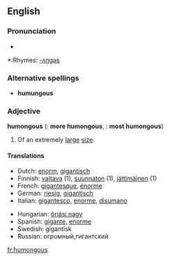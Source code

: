 ==English==

===Pronunciation===
*{{audio|en-us-humongous.ogg|Audio (US)}}

*:Rhymes: [[Rhymes:English:-ʌŋɡəs|-ʌŋɡəs]]

===Alternative spellings===
*'''humungous'''

===Adjective===
'''humongous''' ({{compar}}: '''more humongous''', {{superl}}: '''most humongous''')

# {{slang}} Of an extremely [[large]] [[size]].

====Translations====
{{top}}
*Dutch: [[enorm]], [[gigantisch]]
*Finnish: [[valtava]] (1), [[suunnaton]] (1), [[jättimäinen]] (1)
*French: [[gigantesque]], [[énorme]]
*German: [[riesig]], [[gigantisch]]
*Italian: [[gigantesco]], [[enorme#Italian|enorme]], [[disumano]]
{{mid}}
*Hungarian: [[óriási nagy]]
*Spanish: [[gigante]], [[enorme#Spanish|enorme]]
*Swedish: gigantisk
*Russian: огромный,гигантский
{{bottom}}

[[fr:humongous]]